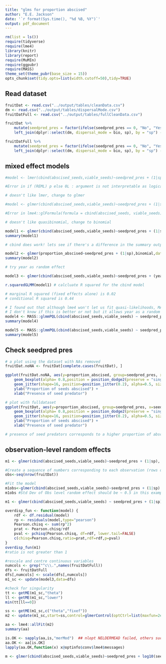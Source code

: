 ```yaml
---
title: "glms for proportion abscised"
author: "E.E. Jackson"
date: '`r format(Sys.time(), "%d %B, %Y")`'
output: pdf_document 
---
```


```r
rm(list = ls())
require(tidyverse)
require(lme4)
library(knitr)
library(report)
require(MuMIn)
require(ggpubr)
require(MASS)
theme_set(theme_pubr(base_size = 15))
opts_chunk$set(tidy.opts=list(width.cutoff=50),tidy=TRUE)
```
## Read dataset 

```r
fruitDat <- read.csv("../output/tables/cleanData.csv")
dm <- read.csv("../output/tables/dispersalMode.csv")
fruitDatFull <- read.csv("../output/tables/fullCleanData.csv")

fruitDat %>%
	mutate(seedpred_pres = factor(ifelse(seedpred_pres == 0, "No", "Yes"))) %>%
	left_join(dplyr::select(dm, dispersal_mode = bio, sp), by = "sp") -> fruitDat

fruitDatFull %>%
	mutate(seedpred_pres = factor(ifelse(seedpred_pres == 0, "No", "Yes"))) %>%
	left_join(dplyr::select(dm, dispersal_mode = bio, sp), by = "sp") -> fruitDatFull
```
## mixed effect models

```r
#model <- lmer(cbind(abscised_seeds,viable_seeds)~seedpred_pres + (1|sp),quasibinomial,data=fruitDat)

#Error in if (REML) p else 0L : argument is not interpretable as logical

# doesn't like lmer, change to glmer

#model <- glmer(cbind(abscised_seeds,viable_seeds)~seedpred_pres + (1|sp),quasibinomial,data=fruitDat)

#Error in lme4::glFormula(formula = cbind(abscised_seeds, viable_seeds) ~  :          "quasi" families cannot be used in glmer   

# doesn't like quasibinomial, change to binomial

model1 <- glmer(cbind(abscised_seeds,viable_seeds)~seedpred_pres + (1|sp),binomial,data=fruitDat)
summary(model1)

# cbind does work! lets see if there's a difference in the summary output

model2 <- glmer(proportion_abscised~seedpred_pres + (1|sp),binomial,data=fruitDat, weights=total_seeds)
summary(model2)

# try year as random effect

model3 <- glmer(cbind(abscised_seeds,viable_seeds)~seedpred_pres + (year|sp),binomial(logit),data=fruitDatFull)

r.squaredGLMM(model1) # calcluate R squared for the cbind model

# marginal R squared (fixed effects alone) is 0.02
# conditional R squared is 0.44

# I found out that although lme4 won't let us fit quasi-likelihoods, MASS will.
# I don't know if this is better or not but it allows year as a random effect
model4 <- MASS::glmmPQL(cbind(abscised_seeds,viable_seeds) ~ seedpred_pres, random = ~ 1 | sp, family=quasibinomial, data=fruitDat)
summary(model4)

model5 <- MASS::glmmPQL(cbind(abscised_seeds,viable_seeds) ~ seedpred_pres, random = ~ 1 | year/sp, family=quasibinomial, data=fruitDatFull)
summary(model5)


```
## Check seedpred pres

```r
# a plot using the dataset with NAs removed
fruitDat.noNA <- fruitDat[complete.cases(fruitDat), ]

ggplot(fruitDat.noNA, aes(y=proportion_abscised, group=seedpred_pres, x=seedpred_pres)) + 
	geom_boxplot(alpha= 0.8,position = position_dodge2(preserve = "single"), width=0.4, size=1)+
	geom_jitter(shape=16, position=position_jitter(0.2), alpha=0.5, size=2) +
	ylab("Proportion of seeds abscised") +
	xlab("Presence of seed predator")

# plot with fulldataset 
ggplot(fruitDat, aes(y=proportion_abscised, group=seedpred_pres, x=seedpred_pres)) + 
	geom_boxplot(alpha= 0.8,position = position_dodge2(preserve = "single"), width=0.4, size=1)+
	geom_jitter(shape=16, position=position_jitter(0.2), alpha=0.5, size=2) +
	ylab("Proportion of seeds abscised") +
	xlab("Presence of seed predator")

# presence of seed predators corresponds to a higher proportion of abscised seeds in both the full dataset and the na's removed dataset
```
## observation-level random effects
```r
m1 <- glmer(cbind(abscised_seeds,viable_seeds)~seedpred_pres + (1|sp), binomial(logit), data = fruitDat)

#Create a sequence of numbers corresponding to each observation (rows of the dataframe)
obs<-seq(nrow(fruitDat))

#Fit the model
m1obs<-glmer(cbind(abscised_seeds,viable_seeds)~seedpred_pres + (1|sp) + (1|obs),binomial(logit),data=fruitDat)
m1obs #Std Dev of Obs level random effect should be ~ 0.5 in this example

```

```r
m1 <- glmer(cbind(abscised_seeds,viable_seeds) ~ seedpred_pres + (1|sp),family=binomial(logit), data=fruitDat)

overdisp_fun <- function(model) {
    rdf <- df.residual(model)
    rp <- residuals(model,type="pearson")
    Pearson.chisq <- sum(rp^2)
    prat <- Pearson.chisq/rdf
    pval <- pchisq(Pearson.chisq, df=rdf, lower.tail=FALSE)
    c(chisq=Pearson.chisq,ratio=prat,rdf=rdf,p=pval)
}
overdisp_fun(m1)
#ratio is not greater than 1

#rescale and centre continuous variables
numcols <- grep("^c\\.",names(fruitDatFull))
dfs <- fruitDatFull
dfs[,numcols] <- scale(dfs[,numcols])
m1_sc <- update(model3,data=dfs)

#check for singularity
tt <- getME(m1_sc,"theta")
ll <- getME(m1_sc,"lower")
min(tt[ll==0])

ss <- getME(m1_sc,c("theta","fixef"))
m2 <- update(m1_sc,start=ss,control=glmerControl(optCtrl=list(maxfun=2e4)))

aa <- lme4::allFit(m2)
summary(aa)

is.OK <- sapply(aa,is,"merMod")  ## nlopt NELDERMEAD failed, others succeeded
aa.OK <- aa[is.OK]
lapply(aa.OK,function(x) x@optinfo$conv$lme4$messages)

m <- glmer(cbind(abscised_seeds,viable_seeds)~seedpred_pres + log10(seed_dry) * height_avg * cvseed + (year|sp), binomial(logit),data=fruitDatFull)

```